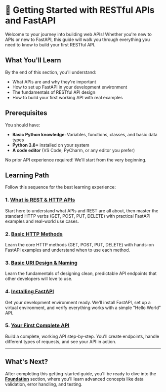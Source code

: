 # 🚀 Getting Started with RESTful APIs and FastAPI

Welcome to your journey into building web APIs! Whether you're new to APIs or new to FastAPI, this guide will walk you through everything you need to know to build your first RESTful API.

## What You'll Learn

By the end of this section, you'll understand:
- What APIs are and why they're important
- How to set up FastAPI in your development environment
- The fundamentals of RESTful API design
- How to build your first working API with real examples

## Prerequisites

You should have:
- **Basic Python knowledge**: Variables, functions, classes, and basic data types
- **Python 3.8+** installed on your system
- **A code editor** (VS Code, PyCharm, or any editor you prefer)

No prior API experience required! We'll start from the very beginning.

## Learning Path

Follow this sequence for the best learning experience:

### 1. [What is REST & HTTP APIs](/docs/01_getting-started/a-start-what-is-restapi)
Start here to understand what APIs and REST are all about, then master the standard HTTP verbs (GET, POST, PUT, DELETE) with practical FastAPI examples and real-world use cases.

### 2. [Basic HTTP Methods](/docs/01_getting-started/basic-http-methods)
Learn the core HTTP methods (GET, POST, PUT, DELETE) with hands-on FastAPI examples and understand when to use each method.

### 3. [Basic URI Design & Naming](/docs/01_getting-started/basic-uri-design)
Learn the fundamentals of designing clean, predictable API endpoints that other developers will love to use.

### 4. [Installing FastAPI](/docs/01_getting-started/installation)
Get your development environment ready. We'll install FastAPI, set up a virtual environment, and verify everything works with a simple "Hello World" API.

### 5. [Your First Complete API](/docs/01_getting-started/your-first-api)
Build a complete, working API step-by-step. You'll create endpoints, handle different types of requests, and see your API in action.

---

## What's Next?

After completing this getting-started guide, you'll be ready to dive into the **[Foundation](/docs/02_foundation)** section, where you'll learn advanced concepts like data validation, error handling, and testing.